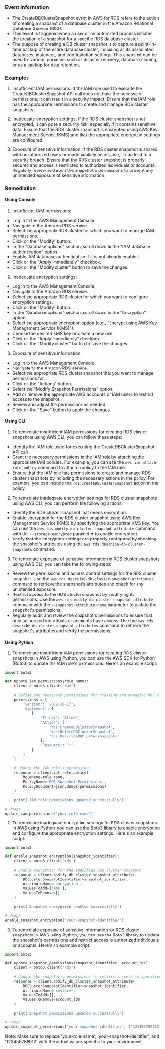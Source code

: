 
### Event Information

- The CreateDBClusterSnapshot event in AWS for RDS refers to the action of creating a snapshot of a database cluster in the Amazon Relational Database Service (RDS).
- This event is triggered when a user or an automated process initiates the creation of a snapshot for a specific RDS database cluster.
- The purpose of creating a DB cluster snapshot is to capture a point-in-time backup of the entire database cluster, including all its associated databases, instances, and configuration settings. This snapshot can be used for various purposes such as disaster recovery, database cloning, or as a backup for data retention.


### Examples

1. Insufficient IAM permissions: If the IAM role used to execute the CreateDBClusterSnapshot API call does not have the necessary permissions, it can result in a security impact. Ensure that the IAM role has the appropriate permissions to create and manage RDS cluster snapshots.

2. Inadequate encryption settings: If the RDS cluster snapshot is not encrypted, it can pose a security risk, especially if it contains sensitive data. Ensure that the RDS cluster snapshot is encrypted using AWS Key Management Service (KMS) and that the appropriate encryption settings are configured.

3. Exposure of sensitive information: If the RDS cluster snapshot is shared with unauthorized users or made publicly accessible, it can lead to a security breach. Ensure that the RDS cluster snapshot is properly secured and access is restricted to authorized individuals or accounts. Regularly review and audit the snapshot's permissions to prevent any unintended exposure of sensitive information.

### Remediation

#### Using Console

1. Insufficient IAM permissions:
- Log in to the AWS Management Console.
- Navigate to the Amazon RDS service.
- Select the appropriate RDS cluster for which you want to manage IAM permissions.
- Click on the "Modify" button.
- In the "Database options" section, scroll down to the "IAM database authentication" option.
- Enable IAM database authentication if it is not already enabled.
- Click on the "Apply immediately" checkbox.
- Click on the "Modify cluster" button to save the changes.

2. Inadequate encryption settings:
- Log in to the AWS Management Console.
- Navigate to the Amazon RDS service.
- Select the appropriate RDS cluster for which you want to configure encryption settings.
- Click on the "Modify" button.
- In the "Database options" section, scroll down to the "Encryption" option.
- Select the appropriate encryption option (e.g., "Encrypt using AWS Key Management Service (KMS)").
- Choose the desired KMS key or create a new one.
- Click on the "Apply immediately" checkbox.
- Click on the "Modify cluster" button to save the changes.

3. Exposure of sensitive information:
- Log in to the AWS Management Console.
- Navigate to the Amazon RDS service.
- Select the appropriate RDS cluster snapshot that you want to manage permissions for.
- Click on the "Actions" button.
- Select the "Modify Snapshot Permissions" option.
- Add or remove the appropriate AWS accounts or IAM users to restrict access to the snapshot.
- Review and adjust the permissions as needed.
- Click on the "Save" button to apply the changes.

#### Using CLI

1. To remediate insufficient IAM permissions for creating RDS cluster snapshots using AWS CLI, you can follow these steps:

- Identify the IAM role used for executing the CreateDBClusterSnapshot API call.
- Grant the necessary permissions to the IAM role by attaching the appropriate IAM policies. For example, you can use the `aws iam attach-role-policy` command to attach a policy to the IAM role.
- Ensure that the IAM role has permissions to create and manage RDS cluster snapshots by including the necessary actions in the policy. For example, you can include the `rds:CreateDBClusterSnapshot` action in the policy.

2. To remediate inadequate encryption settings for RDS cluster snapshots using AWS CLI, you can perform the following actions:

- Identify the RDS cluster snapshot that needs encryption.
- Enable encryption for the RDS cluster snapshot using AWS Key Management Service (KMS) by specifying the appropriate KMS key. You can use the `aws rds modify-db-cluster-snapshot-attribute` command with the `--storage-encrypted` parameter to enable encryption.
- Verify that the encryption settings are properly configured by checking the snapshot's attributes using the `aws rds describe-db-cluster-snapshots` command.

3. To remediate exposure of sensitive information in RDS cluster snapshots using AWS CLI, you can take the following steps:

- Review the permissions and access control settings for the RDS cluster snapshot. Use the `aws rds describe-db-cluster-snapshot-attributes` command to retrieve the snapshot's attributes and check for any unintended exposure.
- Restrict access to the RDS cluster snapshot by modifying its permissions. Use the `aws rds modify-db-cluster-snapshot-attribute` command with the `--snapshot-attribute-name` parameter to update the snapshot's permissions.
- Regularly audit and review the snapshot's permissions to ensure that only authorized individuals or accounts have access. Use the `aws rds describe-db-cluster-snapshot-attributes` command to retrieve the snapshot's attributes and verify the permissions.

#### Using Python

1. To remediate insufficient IAM permissions for creating RDS cluster snapshots in AWS using Python, you can use the AWS SDK for Python (Boto3) to update the IAM role's permissions. Here's an example script:

```python
import boto3

def update_iam_permissions(role_name):
    client = boto3.client('iam')
    
    # Define the necessary permissions for creating and managing RDS cluster snapshots
    permissions = {
        'Version': '2012-10-17',
        'Statement': [
            {
                'Effect': 'Allow',
                'Action': [
                    'rds:CreateDBClusterSnapshot',
                    'rds:DeleteDBClusterSnapshot',
                    'rds:DescribeDBClusterSnapshots'
                ],
                'Resource': '*'
            }
        ]
    }
    
    # Update the IAM role's permissions
    response = client.put_role_policy(
        RoleName=role_name,
        PolicyName='RDS-Snapshot-Permissions',
        PolicyDocument=json.dumps(permissions)
    )
    
    print('IAM role permissions updated successfully')

# Usage
update_iam_permissions('your-role-name')
```

2. To remediate inadequate encryption settings for RDS cluster snapshots in AWS using Python, you can use the Boto3 library to enable encryption and configure the appropriate encryption settings. Here's an example script:

```python
import boto3

def enable_snapshot_encryption(snapshot_identifier):
    client = boto3.client('rds')
    
    # Enable encryption for the specified RDS cluster snapshot
    response = client.modify_db_cluster_snapshot_attribute(
        DBClusterSnapshotIdentifier=snapshot_identifier,
        AttributeName='encryption',
        ValuesToAdd=['kms'],
        ValuesToRemove=[]
    )
    
    print('Snapshot encryption enabled successfully')

# Usage
enable_snapshot_encryption('your-snapshot-identifier')
```

3. To remediate exposure of sensitive information for RDS cluster snapshots in AWS using Python, you can use the Boto3 library to update the snapshot's permissions and restrict access to authorized individuals or accounts. Here's an example script:

```python
import boto3

def update_snapshot_permissions(snapshot_identifier, account_ids):
    client = boto3.client('rds')
    
    # Update the snapshot's permissions to restrict access to specified AWS account IDs
    response = client.modify_db_cluster_snapshot_attribute(
        DBClusterSnapshotIdentifier=snapshot_identifier,
        AttributeName='restore',
        ValuesToAdd=[],
        ValuesToRemove=account_ids
    )
    
    print('Snapshot permissions updated successfully')

# Usage
update_snapshot_permissions('your-snapshot-identifier', ['123456789012'])
```

Note: Make sure to replace 'your-role-name', 'your-snapshot-identifier', and '123456789012' with the actual values specific to your environment.

